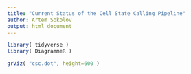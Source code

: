 ```yaml
---
title: "Current Status of the Cell State Calling Pipeline"
author: Artem Sokolov
output: html_document	
---
```


```r
library( tidyverse )
library( DiagrammeR )
```

```r
grViz( "csc.dot", height=600 )
```
